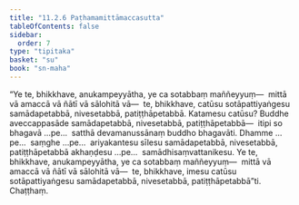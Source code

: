 ```yaml
---
title: "11.2.6 Paṭhamamittāmaccasutta"
tableOfContents: false
sidebar:
  order: 7
type: "tipitaka"
basket: "su"
book: "sn-maha"
---
```



<DynamicBreadcrumb />

<Division number="1012" book="sn-maha">

<Paragraph number="1883" book="sn-maha">
“Ye te, bhikkhave, anukampeyyātha, ye ca sotabbaṃ maññeyyuṃ—  mittā vā amaccā vā ñātī vā sālohitā vā—  te, bhikkhave, catūsu sotāpattiyaṅgesu samādapetabbā, nivesetabbā, patiṭṭhāpetabbā. Katamesu catūsu? Buddhe aveccappasāde samādapetabbā, nivesetabbā, patiṭṭhāpetabbā—  itipi so bhagavā …pe…  satthā devamanussānaṃ buddho bhagavāti. Dhamme …pe…  saṃghe …pe…  ariyakantesu sīlesu samādapetabbā, nivesetabbā, patiṭṭhāpetabbā akhaṇḍesu …pe…  samādhisaṃvattanikesu. Ye te, bhikkhave, anukampeyyātha, ye ca sotabbaṃ maññeyyuṃ—  mittā vā amaccā vā ñātī vā sālohitā vā—  te, bhikkhave, imesu catūsu sotāpattiyaṅgesu samādapetabbā, nivesetabbā, patiṭṭhāpetabbā”ti.

</Paragraph>
</Division>

<Paragraph number="1884" type="center" book="sn-maha">
Chaṭṭhaṃ.
</Paragraph>